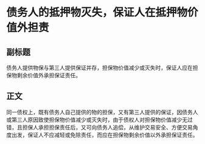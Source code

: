 # 债务人的抵押物灭失，保证人在抵押物价值外担责
## 副标题
债务人提供物保与第三人提供保证并存，担保物价值减少或灭失时，保证人应在担保物剩余价值外承担保证责任。
## 正文
同一债权上，既有债务人自己提供的物的担保，又有第三人提供的保证，因债务人或第三人原因致使担保物价值减少或灭失时，由于债权人对担保物价值减少无过错，且担保人承担担保责任后，又可向债务人追偿，从维护交易安全、方便交易角度出发，保证人不应减轻或免除责任，而应在担保物剩余价值以外承担保证责任。